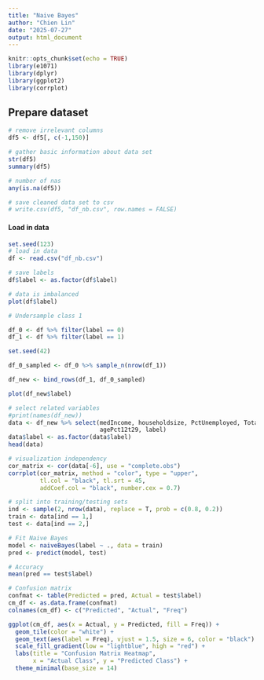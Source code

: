 ---
title: "Naive Bayes"
author: "Chien Lin"
date: "2025-07-27"
output: html_document
---

```{r setup, include=FALSE}
knitr::opts_chunk$set(echo = TRUE)
library(e1071)
library(dplyr)
library(ggplot2)
library(corrplot)
```

## Prepare dataset

```{r}
# remove irrelevant columns
df5 <- df5[, c(-1,150)]
```

```{r}
# gather basic information about data set
str(df5)
summary(df5)
```

```{r}
# number of nas
any(is.na(df5))
```

```{r}
# save cleaned data set to csv
# write.csv(df5, "df_nb.csv", row.names = FALSE)
```

#### Load in data

```{r}
set.seed(123)
# load in data
df <- read.csv("df_nb.csv")
```

```{r}
# save labels
df$label <- as.factor(df$label)
```

```{r}
# data is imbalanced
plot(df$label)
```

```{r}
# Undersample class 1

df_0 <- df %>% filter(label == 0)
df_1 <- df %>% filter(label == 1)

set.seed(42)

df_0_sampled <- df_0 %>% sample_n(nrow(df_1))  

df_new <- bind_rows(df_1, df_0_sampled)

plot(df_new$label)
```

```{r}
# select related variables
#print(names(df_new))
data <- df_new %>% select(medIncome, householdsize, PctUnemployed, TotalPctDiv, 
                          agePct12t29, label)
data$label <- as.factor(data$label)
head(data)
```

```{r}
# visualization independency
cor_matrix <- cor(data[-6], use = "complete.obs")
corrplot(cor_matrix, method = "color", type = "upper", 
         tl.col = "black", tl.srt = 45, 
         addCoef.col = "black", number.cex = 0.7)
```

```{r}
# split into training/testing sets
ind <- sample(2, nrow(data), replace = T, prob = c(0.8, 0.2))
train <- data[ind == 1,]
test <- data[ind == 2,]

```

```{r}
# Fit Naive Bayes
model <- naiveBayes(label ~ ., data = train)
pred <- predict(model, test)
```

```{r}
# Accuracy
mean(pred == test$label)
```

```{r}
# Confusion matrix
confmat <- table(Predicted = pred, Actual = test$label)
cm_df <- as.data.frame(confmat)
colnames(cm_df) <- c("Predicted", "Actual", "Freq")

ggplot(cm_df, aes(x = Actual, y = Predicted, fill = Freq)) +
  geom_tile(color = "white") +
  geom_text(aes(label = Freq), vjust = 1.5, size = 6, color = "black") +
  scale_fill_gradient(low = "lightblue", high = "red") +
  labs(title = "Confusion Matrix Heatmap",
       x = "Actual Class", y = "Predicted Class") +
  theme_minimal(base_size = 14)
```


